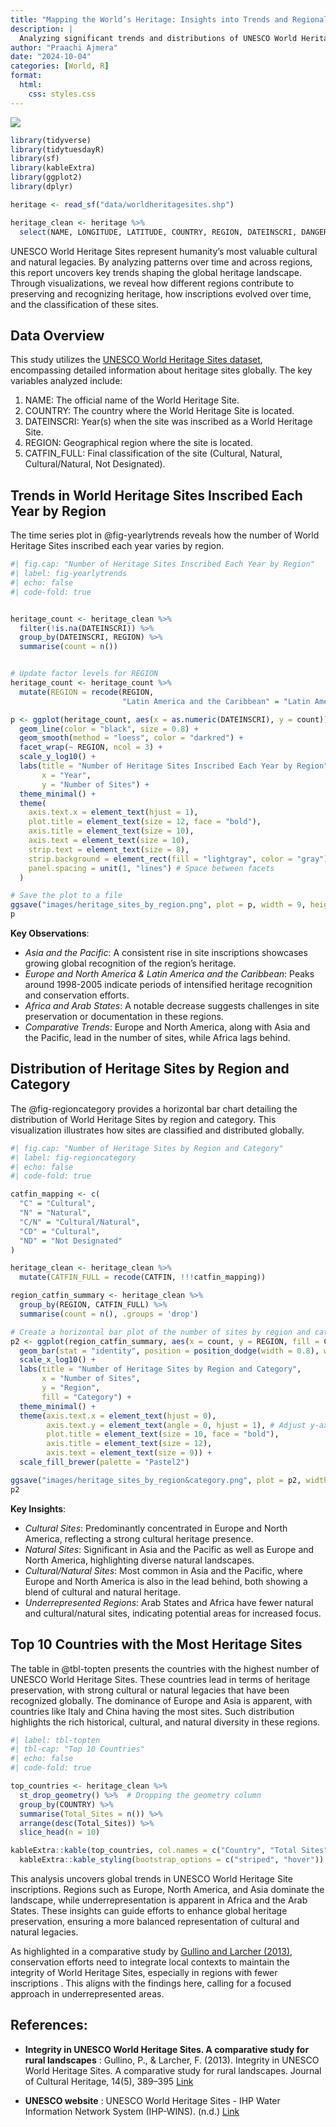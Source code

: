 ```yaml
---
title: "Mapping the World’s Heritage: Insights into Trends and Regional Distribution of UNESCO Sites"
description: |
  Analyzing significant trends and distributions of UNESCO World Heritage Sites.
author: "Praachi Ajmera"
date: "2024-10-04"
categories: [World, R]
format:
  html:
    css: styles.css
---
```


![](unesco2.jpg)


```r
library(tidyverse)
library(tidytuesdayR)
library(sf)
library(kableExtra)
library(ggplot2)
library(dplyr)

heritage <- read_sf("data/worldheritagesites.shp")

```


```r

heritage_clean <- heritage %>% 
  select(NAME, LONGITUDE, LATITUDE, COUNTRY, REGION, DATEINSCRI, DANGER, AREAHA, CATFIN)


```


UNESCO World Heritage Sites represent humanity's most valuable cultural and natural legacies. By analyzing patterns over time and across regions, this report uncovers key trends shaping the global heritage landscape. Through visualizations, we reveal how different regions contribute to preserving and recognizing heritage, how inscriptions evolved over time, and the classification of these sites.


## Data Overview

This study utilizes the [UNESCO World Heritage Sites dataset](https://ihp-wins.unesco.org/dataset/unesco-world-heritage-sites), encompassing detailed information about heritage sites globally. The key variables analyzed include:

1. NAME: The official name of the World Heritage Site.
2. COUNTRY: The country where the World Heritage Site is located.
3. DATEINSCRI: Year(s) when the site was inscribed as a World Heritage Site.
4. REGION: Geographical region where the site is located.
5. CATFIN_FULL: Final classification of the site (Cultural, Natural, Cultural/Natural, Not Designated).



## **Trends in World Heritage Sites Inscribed Each Year by Region** 

The time series plot in @fig-yearlytrends reveals how the number of World Heritage Sites inscribed each year varies by region.

```r
#| fig.cap: "Number of Heritage Sites Inscribed Each Year by Region"
#| label: fig-yearlytrends
#| echo: false
#| code-fold: true


heritage_count <- heritage_clean %>%
  filter(!is.na(DATEINSCRI)) %>%
  group_by(DATEINSCRI, REGION) %>%
  summarise(count = n())


# Update factor levels for REGION
heritage_count <- heritage_count %>%
  mutate(REGION = recode(REGION,
                         "Latin America and the Caribbean" = "Latin America and Caribbean"))

p <- ggplot(heritage_count, aes(x = as.numeric(DATEINSCRI), y = count)) +
  geom_line(color = "black", size = 0.8) +
  geom_smooth(method = "loess", color = "darkred") +
  facet_wrap(~ REGION, ncol = 3) +  
  scale_y_log10() +
  labs(title = "Number of Heritage Sites Inscribed Each Year by Region",
       x = "Year",
       y = "Number of Sites") +
  theme_minimal() +
  theme(
    axis.text.x = element_text(hjust = 1),
    plot.title = element_text(size = 12, face = "bold"),
    axis.title = element_text(size = 10),
    axis.text = element_text(size = 10),
    strip.text = element_text(size = 8),
    strip.background = element_rect(fill = "lightgray", color = "gray"), 
    panel.spacing = unit(1, "lines") # Space between facets
  )

# Save the plot to a file
ggsave("images/heritage_sites_by_region.png", plot = p, width = 9, height = 4, dpi = 300)
p
```

**Key Observations**:

+ *Asia and the Pacific*: A consistent rise in site inscriptions showcases growing global recognition of the region's heritage.
+ *Europe and North America & Latin America and the Caribbean*: Peaks around 1998-2005 indicate periods of intensified heritage recognition and conservation efforts.
+ *Africa and Arab States*: A notable decrease suggests challenges in site preservation or documentation in these regions.
+ *Comparative Trends*: Europe and North America, along with Asia and the Pacific, lead in the number of sites, while Africa lags behind.



## **Distribution of Heritage Sites by Region and Category**

The @fig-regioncategory provides a horizontal bar chart detailing the distribution of World Heritage Sites by region and category. This visualization illustrates how sites are classified and distributed globally.

```r
#| fig.cap: "Number of Heritage Sites by Region and Category"
#| label: fig-regioncategory
#| echo: false
#| code-fold: true

catfin_mapping <- c(
  "C" = "Cultural",
  "N" = "Natural",
  "C/N" = "Cultural/Natural",
  "CD" = "Cultural",
  "ND" = "Not Designated"
)

heritage_clean <- heritage_clean %>%
  mutate(CATFIN_FULL = recode(CATFIN, !!!catfin_mapping))

region_catfin_summary <- heritage_clean %>%
  group_by(REGION, CATFIN_FULL) %>%
  summarise(count = n(), .groups = 'drop')

# Create a horizontal bar plot of the number of sites by region and category
p2 <- ggplot(region_catfin_summary, aes(x = count, y = REGION, fill = CATFIN_FULL)) +
  geom_bar(stat = "identity", position = position_dodge(width = 0.8), width = 0.7) +
  scale_x_log10() +
  labs(title = "Number of Heritage Sites by Region and Category",
       x = "Number of Sites",
       y = "Region",
       fill = "Category") +
  theme_minimal() +
  theme(axis.text.x = element_text(hjust = 0),
        axis.text.y = element_text(angle = 0, hjust = 1), # Adjust y-axis text
        plot.title = element_text(size = 10, face = "bold"),
        axis.title = element_text(size = 12),
        axis.text = element_text(size = 9)) +
  scale_fill_brewer(palette = "Pastel2")

ggsave("images/heritage_sites_by_region&category.png", plot = p2, width = 8, height = 4, dpi = 300)
p2

```

**Key Insights**:

+ *Cultural Sites*: Predominantly concentrated in Europe and North America, reflecting a strong cultural heritage presence.
+ *Natural Sites*: Significant in Asia and the Pacific as well as Europe and North America, highlighting diverse natural landscapes.
+ *Cultural/Natural Sites*: Most common in Asia and the Pacific, where Europe and North America is also in the lead behind, both showing a blend of cultural and natural heritage.
+ *Underrepresented Regions*: Arab States and Africa have fewer natural and cultural/natural sites, indicating potential areas for increased focus.


## Top 10 Countries with the Most Heritage Sites

The table in @tbl-topten presents the countries with the highest number of UNESCO World Heritage Sites. These countries lead in terms of heritage preservation, with strong cultural or natural legacies that have been recognized globally. The dominance of Europe and Asia is apparent, with countries like Italy and China having the most sites. Such distribution highlights the rich historical, cultural, and natural diversity in these regions.

```r
#| label: tbl-topten
#| tbl-cap: "Top 10 Countries"
#| echo: false
#| code-fold: true

top_countries <- heritage_clean %>%
  st_drop_geometry() %>%  # Dropping the geometry column
  group_by(COUNTRY) %>%
  summarise(Total_Sites = n()) %>%
  arrange(desc(Total_Sites)) %>%
  slice_head(n = 10)  

kableExtra::kable(top_countries, col.names = c("Country", "Total Sites")) %>%
  kableExtra::kable_styling(bootstrap_options = c("striped", "hover"))

```



This analysis uncovers global trends in UNESCO World Heritage Site inscriptions. Regions such as Europe, North America, and Asia dominate the landscape, while underrepresentation is apparent in Africa and the Arab States. These insights can guide efforts to enhance global heritage preservation, ensuring a more balanced representation of cultural and natural legacies.

As highlighted in a comparative study by [Gullino and Larcher (2013)](https://doi.org/10.1016/j.culher.2012.10.005), conservation efforts need to integrate local contexts to maintain the integrity of World Heritage Sites, especially in regions with fewer inscriptions . This aligns with the findings here, calling for a focused approach in underrepresented areas.



## References:

+ **Integrity in UNESCO World Heritage Sites. A comparative study for rural landscapes** : Gullino, P., & Larcher, F. (2013). Integrity in UNESCO World Heritage Sites. A comparative study for rural landscapes. Journal of Cultural Heritage, 14(5), 389–395 [Link](https://doi.org/10.1016/j.culher.2012.10.005)

+ **UNESCO website** : UNESCO World Heritage Sites - IHP Water Information Network System (IHP-WINS). (n.d.) [Link](https://ihp-wins.unesco.org/dataset/unesco-world-heritage-sites)



